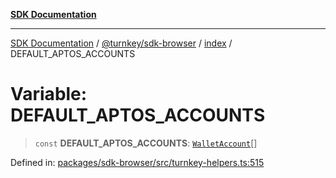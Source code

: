 [**SDK Documentation**](../../../../README.mdx)

***

[SDK Documentation](../../../../packages.mdx) / [@turnkey/sdk-browser](../../README.mdx) / [index](../README.mdx) / DEFAULT\_APTOS\_ACCOUNTS

# Variable: DEFAULT\_APTOS\_ACCOUNTS

> `const` **DEFAULT\_APTOS\_ACCOUNTS**: [`WalletAccount`](../interfaces/WalletAccount.mdx)[]

Defined in: [packages/sdk-browser/src/turnkey-helpers.ts:515](https://github.com/tkhq/sdk/blob/3a88af7d1d927c6022706911d6af0f92f1440e00/packages/sdk-browser/src/turnkey-helpers.ts#L515)
